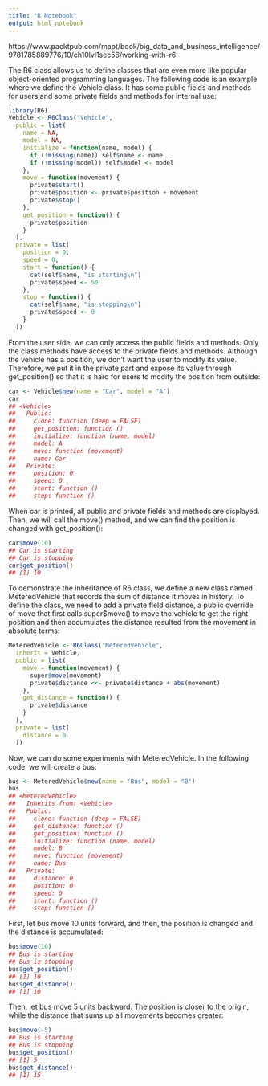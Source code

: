 ```yaml
---
title: "R Notebook"
output: html_notebook
---
```


https://www.packtpub.com/mapt/book/big_data_and_business_intelligence/9781785889776/10/ch10lvl1sec56/working-with-r6


The R6 class allows us to define classes that are even more like popular object-oriented programming languages. The following code is an example where we define the Vehicle class. It has some public fields and methods for users and some private fields and methods for internal use:


```r
library(R6) 
Vehicle <- R6Class("Vehicle",  
  public = list( 
    name = NA, 
    model = NA, 
    initialize = function(name, model) { 
      if (!missing(name)) self$name <- name 
      if (!missing(model)) self$model <- model 
    }, 
    move = function(movement) { 
      private$start() 
      private$position <- private$position + movement 
      private$stop() 
    }, 
    get_position = function() { 
      private$position 
    } 
  ), 
  private = list( 
    position = 0, 
    speed = 0, 
    start = function() { 
      cat(self$name, "is starting\n") 
      private$speed <- 50 
    }, 
    stop = function() { 
      cat(self$name, "is stopping\n") 
      private$speed <- 0 
    } 
  )) 

```


From the user side, we can only access the public fields and methods. Only the class methods have access to the private fields and methods. Although the vehicle has a position, we don't want the user to modify its value. Therefore, we put it in the private part and expose its value through get_position() so that it is hard for users to modify the position from outside:


```r
car <- Vehicle$new(name = "Car", model = "A") 
car 
## <Vehicle> 
##   Public: 
##     clone: function (deep = FALSE)  
##     get_position: function ()  
##     initialize: function (name, model)  
##     model: A 
##     move: function (movement)  
##     name: Car 
##   Private: 
##     position: 0 
##     speed: 0 
##     start: function ()  
##     stop: function () 

```

When car is printed, all public and private fields and methods are displayed. Then, we will call the move() method, and we can find the position is changed with get_position():

```r
car$move(10) 
## Car is starting 
## Car is stopping 
car$get_position() 
## [1] 10 
```

To demonstrate the inheritance of R6 class, we define a new class named MeteredVehicle that records the sum of distance it moves in history. To define the class, we need to add a private field distance, a public override of move that first calls super$move() to move the vehicle to get the right position and then accumulates the distance resulted from the movement in absolute terms:

```r
MeteredVehicle <- R6Class("MeteredVehicle", 
  inherit = Vehicle, 
  public = list( 
    move = function(movement) { 
      super$move(movement) 
      private$distance <<- private$distance + abs(movement) 
    }, 
    get_distance = function() { 
      private$distance 
    } 
  ), 
  private = list( 
    distance = 0 
  )) 
```

Now, we can do some experiments with MeteredVehicle. In the following code, we will create a bus:


```r
bus <- MeteredVehicle$new(name = "Bus", model = "B") 
bus 
## <MeteredVehicle> 
##   Inherits from: <Vehicle> 
##   Public: 
##     clone: function (deep = FALSE)  
##     get_distance: function ()  
##     get_position: function ()  
##     initialize: function (name, model)  
##     model: B 
##     move: function (movement)  
##     name: Bus 
##   Private: 
##     distance: 0 
##     position: 0 
##     speed: 0 
##     start: function ()  
##     stop: function () 
```

First, let bus move 10 units forward, and then, the position is changed and the distance is accumulated:


```r
bus$move(10) 
## Bus is starting 
## Bus is stopping 
bus$get_position() 
## [1] 10 
bus$get_distance() 
## [1] 10 
```

Then, let bus move 5 units backward. The position is closer to the origin, while the distance that sums up all movements becomes greater:

```r
bus$move(-5) 
## Bus is starting 
## Bus is stopping 
bus$get_position() 
## [1] 5 
bus$get_distance() 
## [1] 15 

```

